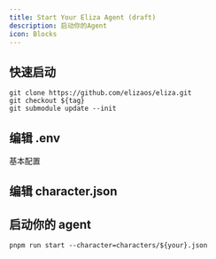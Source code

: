 ```yaml
---
title: Start Your Eliza Agent (draft)
description: 启动你的Agent
icon: Blocks
---
```


## 快速启动

```shell
git clone https://github.com/elizaos/eliza.git
git checkout ${tag}
git submodule update --init
```

## 编辑 .env

基本配置

## 编辑 character.json

## 启动你的 agent

```shell
pnpm run start --character=characters/${your}.json
```
